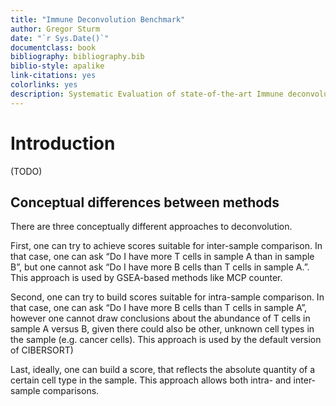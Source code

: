 ```yaml
---
title: "Immune Deconvolution Benchmark"
author: Gregor Sturm 
date: "`r Sys.Date()`"
documentclass: book 
bibliography: bibliography.bib
biblio-style: apalike
link-citations: yes
colorlinks: yes
description: Systematic Evaluation of state-of-the-art Immune deconvolution methods.  
---
```


# Introduction

(TODO)

## Conceptual differences between methods
There are three conceptually different approaches to deconvolution. 

First, one can try to achieve scores suitable for inter-sample comparison. In that case, one can ask "Do I have more T cells in sample A than in sample B", but one cannot ask "Do I have more B cells than T cells in sample A.".
This approach is used by GSEA-based methods like MCP counter. 

Second, one can try to build scores suitable for intra-sample comparison. In that case, one can ask "Do I have more B cells than T cells in sample A", however one cannot draw conclusions about the abundance of T cells in sample A versus B, given there could also be other, unknown cell types in the sample (e.g. cancer cells). This approach is used by the default version of CIBERSORT)

Last, ideally, one can build a score, that reflects the absolute quantity of a certain cell type in the sample. This approach allows both intra- and inter-sample comparisons. 